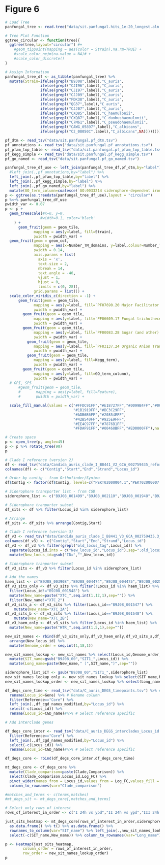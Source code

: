 # Figure 6

```r
# Load Tree
panfungal_tree <- read.tree("data/sit.panfungal.hits_1e-20_longest.aln.fasttree.2.2.11.tree") %>% midpoint()

# Tree Plot Function
ggtree_circular <- function(tree){
  ggtree(tree,layout="circular") #+
    #geom_tippoint(mapping = aes(color = Strain),na.rm=TRUE) +
    #scale_color_nejm(na.value = NA)# +
    #scale_color_discrete() 
}

# Assign Information
panfungal_tree_df <- as_tibble(panfungal_tree) %>% 
  mutate(Strain=ifelse(grepl("B9J08",label),"C_auris",
                ifelse(grepl("CJI96",label),"C_auris",
                ifelse(grepl("CJI97",label),"C_auris",
                ifelse(grepl("CJJ09",label),"C_auris",
                ifelse(grepl("FDK38",label),"C_auris",
                ifelse(grepl("QG37",label),"C_auris",
                ifelse(grepl("CJJ07",label),"C_auris",
                ifelse(grepl("CXQ85",label),"C_haemulonii",
                ifelse(grepl("CXQ87",label),"C_duobushaemulonii",
                ifelse(grepl("C7M61",label),"C_pseudohaemulonii",
                ifelse(grepl("CAWG_05897",label),"C_albicans",
                ifelse(grepl("C2_08050C",label),"C_albicans",NA))))))))))))) 

```

```r
pf_dtm <- read_tsv("data/sit.panfungal.pf_dtm.tsv")
pf_annotations <- read_tsv("data/sit.panfungal.pf_annotations.tsv")
pf_pfam_top_table <- read_tsv("data/sit.panfungal.pf_pfam_top_table.tsv")
pf_kegg_simple <- read_tsv("data/sit.panfungal.pf_kegg_simple.tsv")
pf_go_named <- read_tsv("data/sit.panfungal.pf_go_named.tsv")

panfungal_tree_df_use <- left_join(panfungal_tree_df,pf_dtm,by="label") %>% 
  #left_join(.,pf_annotations,by="label") %>% 
  left_join(.,pf_pfam_top_table,by="label") %>% 
  left_join(.,pf_kegg_simple,by="label") %>% 
  left_join(.,pf_go_named,by="label") %>% 
  mutate(GO_term_column=coalesce(`GO:0033214 siderophore-dependent iron import into cell`,`GO:1904334 heme import across plasma membrane`))
p <- ggtree(as.treedata(panfungal_tree_df_use),layout = "circular")
p %<+% panfungal_tree_df_use
pwidth_var <- 0.07
p <- p + 
  geom_treescale(#x=0, y=0, 
                #width=0.1, color='black'
    ) +
      geom_fruit(geom = geom_tile,
             mapping = aes(y=label, fill=Strain),
             pwidth = pwidth_var) +
  geom_fruit(geom = geom_col,
             mapping = aes(x=Number_TM_domains, y=label,colour=Number_TM_domains),
             pwidth = 0.14,
             axis.params = list(
               axis = 'x',
               text.size = 2,
               nbreak = 14, 
               text.angle = -40, 
               vjust = 1, 
               hjust = 0,
               limits = c(0, 28)), 
             grid.params = list()) +
  scale_color_viridis_c(direction = -1) +
      geom_fruit(geom = geom_tile,
             mapping = aes(y=label, fill=`PF07690.20 Major Facilitator Superfamily`),
             pwidth = pwidth_var) +
        geom_fruit(geom = geom_tile,
             mapping = aes(y=label, fill=`PF06609.17 Fungal trichothecene efflux pump (TRI12)`),
             pwidth = pwidth_var) +
        geom_fruit(geom = geom_tile,
             mapping = aes(y=label, fill=`PF00083.28 Sugar (and other) transporter`),
             pwidth = pwidth_var) +
          geom_fruit(geom = geom_tile,
             mapping = aes(y=label, fill=`PF03137.24 Organic Anion Transporter Polypeptide (OATP) family`),
             pwidth = pwidth_var) +
          geom_fruit(geom = geom_tile,
             mapping = aes(y=label, fill=Kegg_term),
             pwidth = pwidth_var) +
        geom_fruit(geom = geom_tile,
             mapping = aes(y=label, fill=GO_term_column),
             pwidth = pwidth_var) +
  # GPI, SP5
      #geom_fruit(geom = geom_tile,
      #       mapping = aes(y=label, fill=Feature),
      #       pwidth = pwidth_var) +

  scale_fill_manual(values = c("#FFDC91FF","#E18727FF","#0099B4FF","#0072B5FF","#6F99ADFF",
                               "#1B1919FF","#BC3C29FF",
                               "#ADB6B6FF","#20854EFF",
                               "#42B540FF","#925E9FFF",
                               "#EE4C97FF","#7876B1FF",
                               "#FDAF91FF","#00468BFF","#ED0000FF"),na.translate = FALSE)

# Create space
p <- open_tree(p, angle=45) 
p <- p %>% rotate_tree(90)
p
```

```r
# Clade I reference (version 2)
df <- read_tsv("data/Candida_auris_clade_I_B8441_V2_GCA_002759435_reformat.annotation.gff3.synima-parsed.GFF3",col_names = F) %>% select(X1,X4,X5,X7,X9)
colnames(df) <- c("Contig","Start","End","Strand","Locus_id")

# Order by contig - from Orthofinder/Synima
df$Contig <- factor(df$Contig, levels=c("PEKT02000004.1","PEKT02000007.1","PEKT02000014.1","PEKT02000001.1","PEKT02000002.1","PEKT02000005.1","PEKT02000003.1","PEKT02000010.1","PEKT02000013.1","PEKT02000009.1","PEKT02000011.1","PEKT02000008.1","PEKT02000012.1","PEKT02000006.1","PEKT02000015.1"))

# Siderophore transporter list - from CGD
siderophore_list <- c("B9J08_001499","B9J08_002110","B9J08_001948","B9J08_003908","B9J08_004474","B9J08_004475","B9J08_002581","B9J08_000002","B9J08_001519","B9J08_002465","B9J08_004097","B9J08_001487","B9J08_003921","B9J08_001521","B9J08_001547","B9J08_001548","B9J08_002241","B9J08_001542")

# Siderophore tranporter subset
df_sits <- df %>% filter(Locus_id %in% siderophore_list)

# Arrange
df_sits <- df_sits %>% arrange(Contig,Start)

# Clade I reference (version 3)
df_v3 <- read_tsv("data/Candida_auris_clade_I_B8441_V3_GCA_002759435.3_reformat.annotation.gff3",col_names = F,skip = 7) %>% select(X1,X4,X5,X7,X9)
colnames(df_v3) <- c("Contig","Start","End","Strand","Locus_id")
df_v3 <- df_v3 %>% filter(grepl("old_locus_tag",Locus_id)) %>% 
  separate(Locus_id,into = c("New_locus_id","Locus_id"),sep=";old_locus_tag=") %>% 
  mutate(New_locus_id=gsub("ID=","",New_locus_id))

# Siderophore tranporter subset
df_v3_sits <- df_v3 %>% filter(Locus_id %in% siderophore_list)

# Add the names
haem_list <- c("B9J08_003908","B9J08_004474","B9J08_004475","B9J08_002581","B9J08_000002")
df_v3_sits_only <- df_v3_sits %>% filter(!Locus_id %in% haem_list) %>% 
  filter(Locus_id!="B9J08_001548") %>% 
  mutate(New_name=paste("XTC_",seq.int(1,12,1),sep="")) %>% 
  filter(New_name!="XTC_2")
df_v3_sits_a <- df_v3_sits %>% filter(Locus_id=="B9J08_001547") %>% 
    mutate(New_name="XTC_2A")
df_v3_sits_b <- df_v3_sits %>% filter(Locus_id=="B9J08_001548") %>% 
    mutate(New_name="XTC_2B")
df_v3_haem_only <- df_v3_sits %>% filter(Locus_id %in% haem_list) %>% 
  mutate(New_name=paste("HTR_",seq.int(1,5,1),sep=""))

new_sit_names <- rbind(df_v3_sits_only,df_v3_haem_only,df_v3_sits_a,df_v3_sits_b) %>% 
  arrange(New_locus_id) %>% 
  mutate(Genome_order = seq.int(1,18,1))

new_sit_names_lookup <- new_sit_names %>% select(Locus_id,Genome_order,New_name) %>% 
  mutate(SIT_name=gsub("B9J08_00","SIT1_",Locus_id)) %>% 
  mutate(Long_name=paste(New_name," (",SIT_name,")",sep=""))

siderophore_list_SIT <- gsub("B9J08_00","SIT1_",siderophore_list)
new_sit_names_lookup_only <- new_sit_names_lookup %>% select(SIT_name,New_name,Long_name)
new_sit_names_lookup_order <- new_sit_names_lookup %>% select(Long_name) %>% as_vector()

df_degs_core_time <- read_tsv("data/C_auris_DEGS_timepoints.tsv") %>% # Load DEGs
  rename(Locus_id=Gene) %>% # Rename column
  filter(Reference=="Core") %>% 
  left_join(.,df_cgd_names_modified,by="Locus_id") %>% 
  select(-c(Locus_id)) %>% 
  rename(Locus_id=CGD_name)#%>% # Select reference specific

# Add interclade genes

df_degs_core_inter <- read_tsv("data/C_auris_DEGS_interclades_Locus_id.tsv") %>% # Load DEGs
  filter(Reference=="Core") %>% 
  left_join(.,df_cgd_names_modified,by="Locus_id") %>% 
  select(-c(Locus_id)) %>% 
  rename(Locus_id=CGD_name)#%>% # Select reference specific

df_degs_core <- rbind(df_degs_core_inter,df_degs_core_time)

mt_degs_core <- df_degs_core %>% 
  mutate(Clade_comparison=paste(Clade,Comparison)) %>% 
  select(Clade_comparison,Locus_id,Log_FC) %>% 
  pivot_wider(names_from = Locus_id,values_from = Log_FC,values_fill = 0) %>% 
  column_to_rownames(var="Clade_comparison")

#matches_and_terms <- c(terms,matches)
#mt_degs_sit <- mt_degs_core[,matches_and_terms]

# Select only rows of interest
rows_of_interest_in_order <- c("I 24h vs ypd","II 24h vs ypd","III 24h vs ypd","IV 24h vs ypd","V 24h vs ypd","I 48h vs 24h","II 48h vs 24h","III 48h vs 24h","IV 48h vs 24h","V 48h vs 24h","I 48h vs ypd","II 48h vs ypd","III 48h vs ypd","IV 48h vs ypd","V 48h vs ypd","I vs II 24h","I vs II 48h","I vs II ypd","I vs III 24h","I vs III 48h","I vs III ypd","IV vs II 24h","IV vs II 48h","IV vs II ypd","IV vs III 24h","IV vs III 48h","IV vs III ypd","V vs I 24h","V vs I 48h","V vs I ypd","V vs II 24h","V vs II 48h","V vs II ypd","V vs III 24h","V vs III 48h","V vs III ypd","V vs IV 24h","V vs IV 48h","V vs IV ypd")

just_sits_heatmap <- mt_degs_core[rows_of_interest_in_order,siderophore_list_SIT] %>% 
  as.data.frame() %>% t() %>% as.data.frame() %>% 
  rownames_to_column(var="SIT_name") %>% left_join(.,new_sit_names_lookup_only,by="SIT_name") %>% 
  select(-c(SIT_name,New_name)) %>% column_to_rownames(var="Long_name")

p <- Heatmap(just_sits_heatmap,
        column_order = rows_of_interest_in_order,
        row_order = new_sit_names_lookup_order)
p
```

